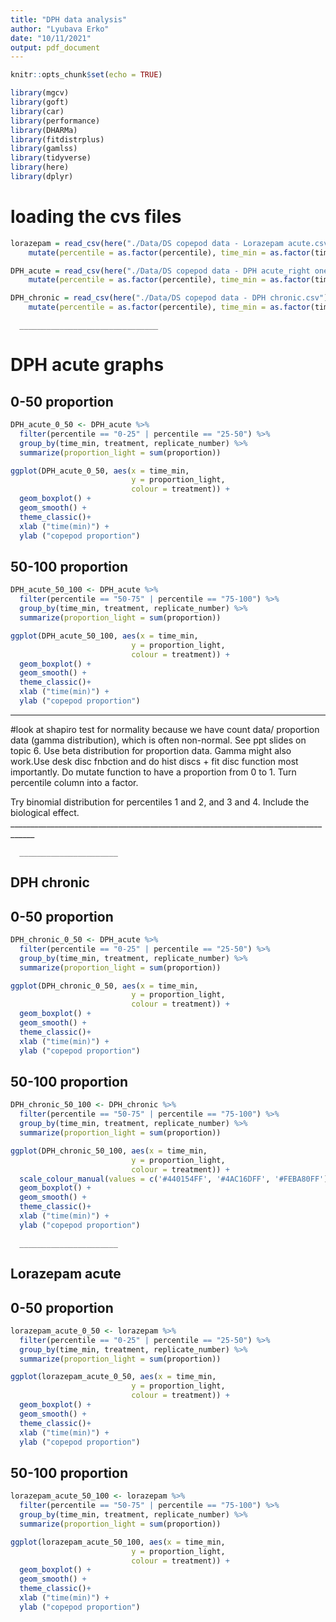 ```yaml
---
title: "DPH data analysis"
author: "Lyubava Erko"
date: "10/11/2021"
output: pdf_document
---
```


```r
knitr::opts_chunk$set(echo = TRUE)
```


```r
library(mgcv)
library(goft)
library(car)
library(performance)
library(DHARMa)
library(fitdistrplus)
library(gamlss)
library(tidyverse)
library(here)
library(dplyr)
```
# loading the cvs files

```r
lorazepam = read_csv(here("./Data/DS copepod data - Lorazepam acute.csv")) %>%
    mutate(percentile = as.factor(percentile), time_min = as.factor(time_min)) 

DPH_acute = read_csv(here("./Data/DS copepod data - DPH acute_right one.csv")) %>%
    mutate(percentile = as.factor(percentile), time_min = as.factor(time_min))

DPH_chronic = read_csv(here("./Data/DS copepod data - DPH chronic.csv")) %>%
    mutate(percentile = as.factor(percentile), time_min = as.factor(time_min))
```
      _______________________________
# DPH acute graphs
## 0-50 proportion

```r
DPH_acute_0_50 <- DPH_acute %>%
  filter(percentile == "0-25" | percentile == "25-50") %>%
  group_by(time_min, treatment, replicate_number) %>%
  summarize(proportion_light = sum(proportion))
```
```r
ggplot(DPH_acute_0_50, aes(x = time_min,
                           y = proportion_light,
                           colour = treatment)) +
  geom_boxplot() +
  geom_smooth() +
  theme_classic()+
  xlab ("time(min)") +
  ylab ("copepod proportion")
```



## 50-100 proportion

```r
DPH_acute_50_100 <- DPH_acute %>%
  filter(percentile == "50-75" | percentile == "75-100") %>%
  group_by(time_min, treatment, replicate_number) %>%
  summarize(proportion_light = sum(proportion))
```


```r
ggplot(DPH_acute_50_100, aes(x = time_min,
                           y = proportion_light,
                           colour = treatment)) +
  geom_boxplot() +
  geom_smooth() +
  theme_classic()+
  xlab ("time(min)") +
  ylab ("copepod proportion")
```
____________________________________________________________________________________

#look at shapiro test for normality because we have count data/ proportion data (gamma distribution), which is often non-normal. See ppt slides on topic 6. 
Use beta distribution for proportion data. Gamma might also work.Use desk disc fnbction and do hist discs + fit disc function most importantly.
Do mutate function to have a proportion from 0 to 1.
Turn percentile column into a factor.

Try binomial distribution for percentiles 1 and 2, and 3 and 4. Include the biological effect. 
____________________________________________________________________________________

      ______________________

## DPH chronic

## 0-50 proportion

```r
DPH_chronic_0_50 <- DPH_acute %>%
  filter(percentile == "0-25" | percentile == "25-50") %>%
  group_by(time_min, treatment, replicate_number) %>%
  summarize(proportion_light = sum(proportion))
```


```r
ggplot(DPH_chronic_0_50, aes(x = time_min,
                           y = proportion_light,
                           colour = treatment)) +
  geom_boxplot() +
  geom_smooth() +
  theme_classic()+
  xlab ("time(min)") +
  ylab ("copepod proportion")
```

## 50-100 proportion

```r
DPH_chronic_50_100 <- DPH_chronic %>%
  filter(percentile == "50-75" | percentile == "75-100") %>%
  group_by(time_min, treatment, replicate_number) %>%
  summarize(proportion_light = sum(proportion))
```


```r
ggplot(DPH_chronic_50_100, aes(x = time_min,
                           y = proportion_light,
                           colour = treatment)) +
  scale_colour_manual(values = c('#440154FF', '#4AC16DFF', '#FEBA80FF')) +
  geom_boxplot() +
  geom_smooth() +
  theme_classic()+
  xlab ("time(min)") +
  ylab ("copepod proportion")
```
      ______________________

## Lorazepam acute


## 0-50 proportion

```r
lorazepam_acute_0_50 <- lorazepam %>%
  filter(percentile == "0-25" | percentile == "25-50") %>%
  group_by(time_min, treatment, replicate_number) %>%
  summarize(proportion_light = sum(proportion))
```


```r
ggplot(lorazepam_acute_0_50, aes(x = time_min,
                           y = proportion_light,
                           colour = treatment)) +
  geom_boxplot() +
  geom_smooth() +
  theme_classic()+
  xlab ("time(min)") +
  ylab ("copepod proportion")
```
## 50-100 proportion


```r
lorazepam_acute_50_100 <- lorazepam %>%
  filter(percentile == "50-75" | percentile == "75-100") %>%
  group_by(time_min, treatment, replicate_number) %>%
  summarize(proportion_light = sum(proportion))
```


```r
ggplot(lorazepam_acute_50_100, aes(x = time_min,
                           y = proportion_light,
                           colour = treatment)) +
  geom_boxplot() +
  geom_smooth() +
  theme_classic()+
  xlab ("time(min)") +
  ylab ("copepod proportion")
```





